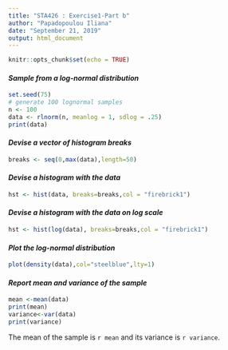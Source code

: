 ```yaml
---
title: "STA426 : Exercise1-Part b"
author: "Papadopoulou Iliana"
date: "September 21, 2019"
output: html_document
--- 
```


```r
knitr::opts_chunk$set(echo = TRUE)
```

#### **_Sample from a log-normal distribution_**

```r
set.seed(75)
# generate 100 lognormal samples
n <- 100
data <- rlnorm(n, meanlog = 1, sdlog = .25)
print(data)
```

#### **_Devise a vector of histogram breaks_**
```r
breaks <- seq(0,max(data),length=50)
```

#### **_Devise a histogram with the data_**
```r
hst <- hist(data, breaks=breaks,col = "firebrick1")
```  

#### **_Devise a histogram with the data on log scale _**
```r
hst <- hist(log(data), breaks=breaks,col = "firebrick1")
```  

#### **_Plot the log-normal distribution _**
```r
plot(density(data),col="steelblue",lty=1)
```

#### **_Report mean and variance of the sample_**
```r
mean <-mean(data)
print(mean)
variance<-var(data)
print(variance)
```

The mean of the sample is `r mean` and its variance is `r variance`. 
